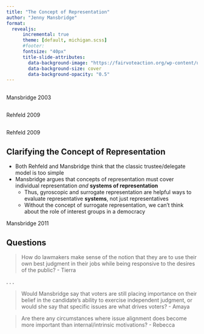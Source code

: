 ```yaml
---
title: "The Concept of Representation"
author: "Jenny Mansbridge"
format: 
  revealjs:
      incremental: true  
      theme: [default, michigan.scss]
      #footer:  
      fontsize: "40px"
      title-slide-attributes:
        data-background-image: "https://fairvoteaction.org/wp-content/uploads/2022/04/fva-header-scaled.jpeg"
        data-background-size: cover
        data-background-opacity: "0.5"
---
```


##  {background-image="https://static.cambridge.org/binary/version/id/urn:cambridge.org:id:binary-alt:20170408074159-47256-optimisedImage-S0003055403000856tbl001.jpg" background-size="contain"}

::: footer
Mansbridge 2003
:::


##  {background-image="https://i.makeagif.com/media/4-12-2016/ry3Y0U.gif" background-size="contain"}





##  {background-image="https://static.cambridge.org/binary/version/id/urn:cambridge.org:id:binary-alt:20160629092246-76769-optimisedImage-S0003055409090261_tab1.jpg" background-size="contain"}



::: footer
Rehfeld 2009
:::


##  {background-image="https://static.cambridge.org/binary/version/id/urn:cambridge.org:id:binary-alt:20160629092251-98623-optimisedImage-S0003055409090261_tab2.jpg" background-size="contain"}

::: footer
Rehfeld 2009
:::

## Clarifying the Concept of Representation

- Both Rehfeld and Mansbridge think that the classic trustee/delegate model is too simple
- Mansbridge argues that concepts of representation must cover individual representation _and_ **systems of representation**
  - Thus, gyroscopic and surrogate representation are helpful ways to evaluate representative **systems**, not just representatives
  - Without the concept of surrogate representation, we can't think about the role of interest groups in a democracy

::: footer
Mansbridge 2011
:::

## Questions 



> How do lawmakers make sense of the notion that they are to use their own best judgment in their jobs while being responsive to the desires of the public? - Tierra

. . . 

> <!--I do wonder if her selection model is the most applicable one at the presidential level when there is such diversity in voters that it seems like people do care about whether or not a candidate aligns with their specific stance on issues?--> Would Mansbridge say that voters are still placing importance on their belief in the candidate's ability to exercise independent judgment, or would she say that specific issues are what drives voters? <!--Would she argue that a selection model is always implicit?--> - Amaya



> <!--For the most part, people want to see a representative with a coherent, consistent personality more than they want to see someone who is swayed by external forces, even when the external force in question is popular opinion. If this kind of responsiveness is not very valuable to constituents, is there any kind of back-and-forth relationship they want with their representative aside from the opportunity to re-elect them or not every few years? -->Are there any circumstances where issue alignment does become more important than internal/intrinsic motivations? - Rebecca

